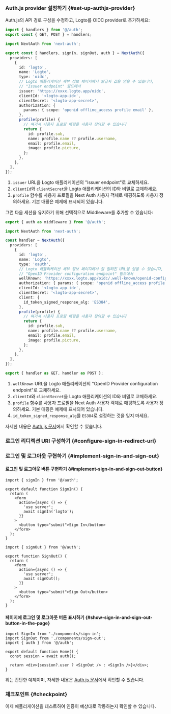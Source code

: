

### Auth.js provider 설정하기 \{#set-up-authjs-provider}

<GetAppSecret />

Auth.js의 API 경로 구성을 수정하고, Logto를 OIDC provider로 추가하세요:

<Tabs>

<TabItem value="v5" label="Auth.js v5">

```ts title="./app/api/auth/[...nextauth]/route.ts"
import { handlers } from '@/auth';
export const { GET, POST } = handlers;
```

```ts title="./auth.ts"
import NextAuth from 'next-auth';

export const { handlers, signIn, signOut, auth } = NextAuth({
  providers: [
    {
      id: 'logto',
      name: 'Logto',
      type: 'oidc',
      // Logto 애플리케이션 세부 정보 페이지에서 발급자 값을 얻을 수 있습니다,
      // "Issuer endpoint" 필드에서
      issuer: 'https://xxxx.logto.app/oidc',
      clientId: '<logto-app-id>',
      clientSecret: '<logto-app-secret>',
      authorization: {
        params: { scope: 'openid offline_access profile email' },
      },
      profile(profile) {
        // 여기서 사용자 프로필 매핑을 사용자 정의할 수 있습니다
        return {
          id: profile.sub,
          name: profile.name ?? profile.username,
          email: profile.email,
          image: profile.picture,
        };
      },
    },
  ],
});
```

1. `issuer` URL을 Logto 애플리케이션의 "Issuer endpoint"로 교체하세요.
2. `clientId`와 `clientSecret`을 Logto 애플리케이션의 ID와 비밀로 교체하세요.
3. `profile` 함수를 사용자 프로필을 Next Auth 사용자 객체로 매핑하도록 사용자 정의하세요. 기본 매핑은 예제에 표시되어 있습니다.

그런 다음 세션을 유지하기 위해 선택적으로 Middleware를 추가할 수 있습니다:

```ts title="./middleware.ts"
export { auth as middleware } from '@/auth';
```

</TabItem>

<TabItem value="v4" label="Next Auth v4">

```ts title="app/api/auth/[...nextauth]/route.ts"
import NextAuth from 'next-auth';

const handler = NextAuth({
  providers: [
    {
      id: 'logto',
      name: 'Logto',
      type: 'oauth',
      // Logto 애플리케이션 세부 정보 페이지에서 잘 알려진 URL을 얻을 수 있습니다,
      // "OpenID Provider configuration endpoint" 필드에서
      wellKnown: 'https://xxxx.logto.app/oidc/.well-known/openid-configuration',
      authorization: { params: { scope: 'openid offline_access profile email' } },
      clientId: '<logto-app-id>',
      clientSecret: '<logto-app-secret>',
      client: {
        id_token_signed_response_alg: 'ES384',
      },
      profile(profile) {
        // 여기서 사용자 프로필 매핑을 사용자 정의할 수 있습니다
        return {
          id: profile.sub,
          name: profile.name ?? profile.username,
          email: profile.email,
          image: profile.picture,
        };
      },
    },
  ],
});

export { handler as GET, handler as POST };
```

1. `wellKnown` URL을 Logto 애플리케이션의 "OpenID Provider configuration endpoint"로 교체하세요.
2. `clientId`와 `clientSecret`을 Logto 애플리케이션의 ID와 비밀로 교체하세요.
3. `profile` 함수를 사용자 프로필을 Next Auth 사용자 객체로 매핑하도록 사용자 정의하세요. 기본 매핑은 예제에 표시되어 있습니다.
4. `id_token_signed_response_alg`를 `ES384`로 설정하는 것을 잊지 마세요.

</TabItem>

</Tabs>

자세한 내용은 [Auth.js 문서](https://authjs.dev/getting-started/installation)에서 확인할 수 있습니다.

### 로그인 리디렉션 URI 구성하기 \{#configure-sign-in-redirect-uri}

<SignInFlowSummary />

<AssumingUrl />

<ConfigureRedirectUri
  figureSrc={redirectUriFigure}
  redirectUri="http://localhost:3000/api/auth/callback/logto"
/>

### 로그인 및 로그아웃 구현하기 \{#implement-sign-in-and-sign-out}

#### 로그인 및 로그아웃 버튼 구현하기 \{#implement-sign-in-and-sign-out-button}

```tsx title="app/components/sign-in.tsx"
import { signIn } from '@/auth';

export default function SignIn() {
  return (
    <form
      action={async () => {
        'use server';
        await signIn('logto');
      }}
    >
      <button type="submit">Sign In</button>
    </form>
  );
}
```

```tsx title="app/components/sign-out.tsx"
import { signOut } from '@/auth';

export function SignOut() {
  return (
    <form
      action={async () => {
        'use server';
        await signOut();
      }}
    >
      <button type="submit">Sign Out</button>
    </form>
  );
}
```

#### 페이지에 로그인 및 로그아웃 버튼 표시하기 \{#show-sign-in-and-sign-out-button-in-the-page}

```tsx title="app/page.tsx"
import SignIn from './components/sign-in';
import SignOut from './components/sign-out';
import { auth } from '@/auth';

export default function Home() {
  const session = await auth();

  return <div>{session?.user ? <SignOut /> : <SignIn />}</div>;
}
```

위는 간단한 예제이며, 자세한 내용은 [Auth.js 문서](https://authjs.dev/getting-started/session-management/login)에서 확인할 수 있습니다.

### 체크포인트 \{#checkpoint}

이제 애플리케이션을 테스트하여 인증이 예상대로 작동하는지 확인할 수 있습니다.
